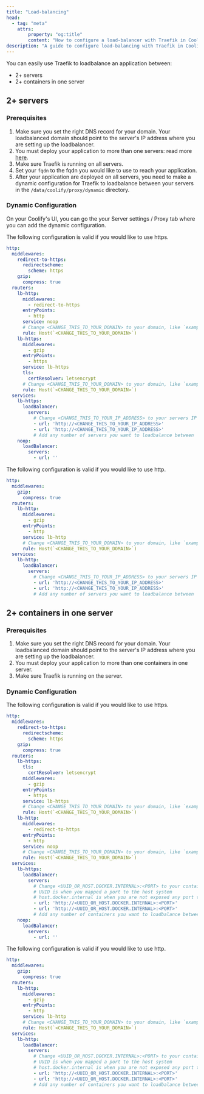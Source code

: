 ```yaml
---
title: "Load-balancing"
head:
  - tag: "meta"
    attrs:
        property: "og:title"
        content: "How to configure a load-balancer with Traefik in Coolify"
description: "A guide to configure load-balancing with Traefik in Coolify"
---
```



You can easily use Traefik to loadbalance an application between:

- 2+ servers
- 2+ containers in one server

## 2+ servers

### Prerequisites

1. Make sure you set the right DNS record for your domain. Your loadbalanced domain should point to the server's IP address where you are setting up the loadbalancer.
2. You must deploy your application to more than one servers: read more [here](/docs/knowledge-base/server/multiple-servers).
3. Make sure Traefik is running on all servers.
4. Set your `fqdn` to the fqdn you would like to use to reach your application.
5. After your application are deployed on all servers, you need to make a dynamic configuration for Traefik to loadbalance between your servers in the `/data/coolify/proxy/dynamic` directory.

### Dynamic Configuration

On your Coolify's UI, you can go the your Server settings / Proxy tab where you can add the dynamic configuration.

The following configuration is valid if you would like to use https.

```yaml {16,26,32,33}
http:
  middlewares:
    redirect-to-https:
      redirectscheme:
        scheme: https
    gzip:
      compress: true
  routers:
    lb-http:
      middlewares:
        - redirect-to-https
      entryPoints:
        - http
      service: noop
      # Change <CHANGE_THIS_TO_YOUR_DOMAIN> to your domain, like `example.com` without `https://`
      rule: Host(`<CHANGE_THIS_TO_YOUR_DOMAIN>`)
    lb-https:
      middlewares:
        - gzip
      entryPoints:
        - https
      service: lb-https
      tls:
        certResolver: letsencrypt
      # Change <CHANGE_THIS_TO_YOUR_DOMAIN> to your domain, like `example.com` without `https://`
      rule: Host(`<CHANGE_THIS_TO_YOUR_DOMAIN>`)
  services:
    lb-https:
      loadBalancer:
        servers:
          # Change <CHANGE_THIS_TO_YOUR_IP_ADDRESS> to your servers IP addresses
          - url: 'http://<CHANGE_THIS_TO_YOUR_IP_ADDRESS>'
          - url: 'http://<CHANGE_THIS_TO_YOUR_IP_ADDRESS>'
          # Add any number of servers you want to loadbalance between
    noop:
      loadBalancer:
        servers:
          - url: ''
```

The following configuration is valid if you would like to use http.

```yaml {13,19,20}
http:
  middlewares:
    gzip:
      compress: true
  routers:
    lb-http:
      middlewares:
        - gzip
      entryPoints:
        - http
      service: lb-http
      # Change <CHANGE_THIS_TO_YOUR_DOMAIN> to your domain, like `example.com` without `http://`
      rule: Host(`<CHANGE_THIS_TO_YOUR_DOMAIN>`)
  services:
    lb-http:
      loadBalancer:
        servers:
          # Change <CHANGE_THIS_TO_YOUR_IP_ADDRESS> to your servers IP addresses
          - url: 'http://<CHANGE_THIS_TO_YOUR_IP_ADDRESS>'
          - url: 'http://<CHANGE_THIS_TO_YOUR_IP_ADDRESS>'
          # Add any number of servers you want to loadbalance between
```

## 2+ containers in one server

### Prerequisites

1. Make sure you set the right DNS record for your domain. Your loadbalanced domain should point to the server's IP address where you are setting up the loadbalancer.
2. You must deploy your application to more than one containers in one server.
3. Make sure Traefik is running on the server.

### Dynamic Configuration

The following configuration is valid if you would like to use https.

```yaml {18,26,34,35}
http:
  middlewares:
    redirect-to-https:
      redirectscheme:
        scheme: https
    gzip:
      compress: true
  routers:
    lb-https:
      tls:
        certResolver: letsencrypt
      middlewares:
        - gzip
      entryPoints:
        - https
      service: lb-https
      # Change <CHANGE_THIS_TO_YOUR_DOMAIN> to your domain, like `example.com` without `http://`
      rule: Host(`<CHANGE_THIS_TO_YOUR_DOMAIN>`)
    lb-http:
      middlewares:
        - redirect-to-https
      entryPoints:
        - http
      service: noop
      # Change <CHANGE_THIS_TO_YOUR_DOMAIN> to your domain, like `example.com` without `http://`
      rule: Host(`<CHANGE_THIS_TO_YOUR_DOMAIN>`)
  services:
    lb-https:
      loadBalancer:
        servers:
          # Change <UUID_OR_HOST.DOCKER.INTERNAL>:<PORT> to your containers UUID or host.docker.internal and port
          # UUID is when you mapped a port to the host system
          # host.docker.internal is when you are not exposed any port to the host system
          - url: 'http://<UUID_OR_HOST.DOCKER.INTERNAL>:<PORT>'
          - url: 'http://<UUID_OR_HOST.DOCKER.INTERNAL>:<PORT>'
          # Add any number of containers you want to loadbalance between
    noop:
      loadBalancer:
        servers:
          - url: ''
```

The following configuration is valid if you would like to use http.

```yaml {13,21,22}
http:
  middlewares:
    gzip:
      compress: true
  routers:
    lb-http:
      middlewares:
        - gzip
      entryPoints:
        - http
      service: lb-http
      # Change <CHANGE_THIS_TO_YOUR_DOMAIN> to your domain, like `example.com` without `http://`
      rule: Host(`<CHANGE_THIS_TO_YOUR_DOMAIN>`)
  services:
    lb-http:
      loadBalancer:
        servers:
          # Change <UUID_OR_HOST.DOCKER.INTERNAL>:<PORT> to your containers UUID or host.docker.internal and port
          # UUID is when you mapped a port to the host system
          # host.docker.internal is when you are not exposed any port to the host system
          - url: 'http://<UUID_OR_HOST.DOCKER.INTERNAL>:<PORT>'
          - url: 'http://<UUID_OR_HOST.DOCKER.INTERNAL>:<PORT>'
          # Add any number of containers you want to loadbalance between
```
